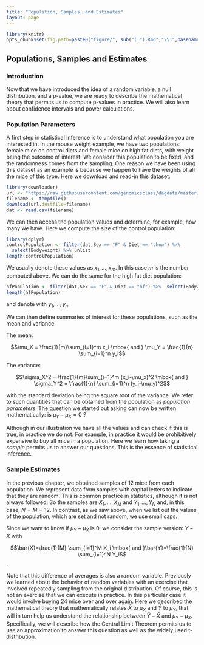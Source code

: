 ```yaml
---
title: "Population, Samples, and Estimates"
layout: page
---
```


```r
library(knitr)
opts_chunk$set(fig.path=paste0("figure/", sub("(.*).Rmd","\\1",basename(knitr:::knit_concord$get('infile'))), "-"))
```
## Populations, Samples and Estimates 

### Introduction

Now that we have introduced the idea of a random variable, a null distribution, and a p-value, we are ready to describe the mathematical theory that permits us to compute p-values in practice. We will also learn about confidence intervals and power calculations. 

### Population Parameters

A first step in statistical inference is to understand what population you are interested in. In the mouse weight example, we have two populations: female mice on control diets and female mice on high fat diets, with weight being the outcome of interest. We consider this population to be fixed, and the randomness comes from the sampling. One reason we have been using this dataset as an example is because we happen to have the weights of all the mice of this type. Here we download and read-in this dataset:

```r
library(downloader)
url <- "https://raw.githubusercontent.com/genomicsclass/dagdata/master/inst/extdata/mice_pheno.csv"
filename <- tempfile()
download(url,destfile=filename)
dat <- read.csv(filename)
```

We can then access the population values and determine, for example, how many we have. Here we compute the size of the control population:

```r
library(dplyr)
controlPopulation <- filter(dat,Sex == "F" & Diet == "chow") %>%  
  select(Bodyweight) %>% unlist
length(controlPopulation)
```

We usually denote these values as $x_1,\dots,x_m$. In this case $m$ is the number computed above. We can do the same for the high fat diet population:

```r
hfPopulation <- filter(dat,Sex == "F" & Diet == "hf") %>%  select(Bodyweight) %>% unlist
length(hfPopulation)
```

and denote with $y_1,\dots,y_n$.

We can then define summaries of interest for these populations, such as the mean and variance. 

The mean:

$$\mu_X = \frac{1}{m}\sum_{i=1}^m x_i \mbox{ and } \mu_Y = \frac{1}{n} \sum_{i=1}^n y_i$$

The variance:

$$\sigma_X^2 = \frac{1}{m}\sum_{i=1}^m (x_i-\mu_x)^2 \mbox{ and } \sigma_Y^2 = \frac{1}{n} \sum_{i=1}^n (y_i-\mu_y)^2$$

with the standard deviation being the square root of the variance. We refer to such quantities that can be obtained from the population as _population parameters_. The question we started out asking can now be written mathematically: is $\mu_Y - \mu_X = 0$ ? 

Although in our illustration we have all the values and can check if this is true, in practice we do not. For example, in practice it would be prohibitively expensive to buy all mice in a population. Here we learn how taking a _sample_ permits us to answer our questions. This is the essence of statistical inference.

### Sample Estimates

In the previous chapter, we obtained samples of 12 mice from each population. We represent data from samples with capital letters to indicate that they are random. This is common practice in statistics, although it is not always followed. So the samples are $X_1,\dots,X_M$ and $Y_1,\dots,Y_N$ and, in this case, $N=M=12$. In contrast, as we saw above, when we list out the values of the population, which are set and not random, we use small caps.

Since we want to know if $\mu_Y - \mu_X$ is 0, we consider the sample version: $\bar{Y}-\bar{X}$  with 

$$\bar{X}=\frac{1}{M} \sum_{i=1}^M X_i \mbox{ and }\bar{Y}=\frac{1}{N} \sum_{i=1}^N Y_i$$.

Note that this difference of averages is also a random variable. Previously we learned about the behavior of random variables with an exercise that involved repeatedly sampling from the original distribution. Of course, this is not an exercise that we can execute in practice. In this particular case it would involve buying 24 mice over and over again. Here we described the mathematical theory that mathematically relates $\bar{X}$ to $\mu_X$ and $\bar{Y}$ to $\mu_Y$, that will in turn help us understand the relationship between $\bar{Y}-\bar{X}$  and $\mu_Y - \mu_X$. Specifically, we will describe how the Central Limit Theorem permits us to use an approximation to answer this question as well as the widely used t-distribution.
